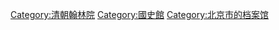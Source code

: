 [[Category:清朝翰林院|Category:清朝翰林院]]
[[Category:國史館|Category:國史館]]
[[Category:北京市的档案馆|Category:北京市的档案馆]]
